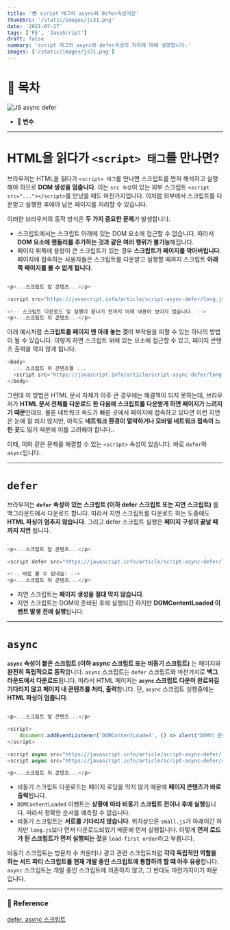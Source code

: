 ```yaml
---
title: '😎 script 태그의 async와 defer속성이란'
thumbSrc: '/static/images/js31.png'
date: '2021-07-27'
tags: ['FE', 'JavaScript']
draft: false
summary: 'script 태그의 async와 defer속성의 차이에 대해 설명합니다.'
images: ['/static/images/js31.png']
---
```


# 📌 목차

![JS async defer](/static/images/js31.png)

- **💪 변수**

---

# HTML을 읽다가 `<script> 태그`를 만나면?

브라우저는 HTML을 읽다가 `<script> 태그`를 만나면 스크립트를 먼저 해석하고 실행해야 하므로 **DOM 생성을 멈춥니다**. 이는 `src 속성`이 있는 외부 스크립트 `<script src="..."></script>`를 만났을 때도 마찬가지입니다. 이처럼 외부에서 스크립트를 다운받고 실행한 후에야 남은 페이지를 처리할 수 있습니다.

이러한 브라우저의 동작 방식은 **두 가지 중요한 문제**가 발생합니다.

- 스크립트에서는 스크립트 아래에 있는 DOM 요소에 접근할 수 없습니다. 따라서 **DOM 요소에 핸들러를 추가하는 것과 같은 여러 행위가 불가능**해집니다.
- 페이지 위쪽에 용량이 큰 스크립트가 있는 경우 **스크립트가 페이지를 막아버립니다**. 페이지에 접속하는 사용자들은 스크립트를 다운받고 실행할 때까지 스크립트 **아래쪽 페이지를 볼 수 없게 됩니다**.

```javascript

<p>...스크립트 앞 콘텐츠...</p>

<script src="https://javascript.info/article/script-async-defer/long.js?speed=1" />

<!-- 스크립트 다운로드 및 실행이 끝나기 전까지 아래 내용이 보이지 않습니다. -->
<p>...스크립트 뒤 콘텐츠...</p>

```

아래 예시처럼 **스크립트를 페이지 맨 아래 놓는 것**이 부작용을 피할 수 있는 하나의 방법이 될 수 있습니다. 이렇게 하면 스크립트 위에 있는 요소에 접근할 수 있고, 페이지 콘텐츠 출력을 막지 않게 됩니다.

```javascript
<body>
  ... 스크립트 위 콘텐츠들 ...
  <script src="https://javascript.info/article/script-async-defer/long.js?speed=1" />
</body>
```

그런데 이 방법은 HTML 문서 자체가 아주 큰 경우에는 해결책이 되지 못하는데, 브라우저가 **HTML 문서 전체를 다운로드 한 다음에 스크립트를 다운받게 하면 페이지가 느려지기 때문**인데요. 물론 네트워크 속도가 빠른 곳에서 페이지에 접속하고 있다면 이런 지연은 눈에 잘 띄지 않지만, 아직도 **네트워크 환경이 열악하거나 모바일 네트워크 접속이 느린 곳**도 많기 때문에 이를 고려해야 합니다..

이때, 이와 같은 문제를 해결할 수 있는 `<script>` 속성이 있습니다. 바로 `defer`와 `async`입니다.

---

# `defer`

브라우저는 **`defer` 속성이 있는 스크립트 (이하 defer 스크립트 또는 지연 스크립트)** 를 백그라운드에서 다운로드 합니다. 따라서 지연 스크립트를 다운로드 하는 도중에도 **HTML 파싱이 멈추지 않습니다**. 그리고 defer 스크립트 실행은 **페이지 구성이 끝날 때까지 지연** 됩니다.

```javascript

<p>...스크립트 앞 콘텐츠...</p>

<script defer src="https://javascript.info/article/script-async-defer/long.js?speed=1" />

<!-- 바로 볼 수 있네요! -->
<p>...스크립트 뒤 콘텐츠...</p>

```

- 지연 스크립트는 **페이지 생성을 절대 막지 않습니다**.
- 지연 스크립트는 DOM이 준비된 후에 실행되긴 하지만 **DOMContentLoaded 이벤트 발생 전에 실행**됩니다.

---

# `async`

**`async` 속성이 붙은 스크립트 (이하 async 스크립트 또는 비동기 스크립트)** 는 페이지와 **완전히 독립적으로 동작**합니다. `async` 스크립트는 `defer` 스크립트와 마찬가지로 **백그라운드에서 다운로드**됩니다. 따라서 HTML 페이지는 **`async` 스크립트 다운이 완료되길 기다리지 않고 페이지 내 콘텐츠를 처리, 출력**합니다. 단, `async` 스크립트 실행중에는 **HTML 파싱이 멈춥니다**.

```javascript

<p>...스크립트 앞 콘텐츠...</p>

<script>
    document.addEventListener('DOMContentLoaded', () => alert("DOM이 준비 되었습니다!"));
</script>

<script async src="https://javascript.info/article/script-async-defer/long.js" />
<script async src="https://javascript.info/article/script-async-defer/small.js" />

<p>...스크립트 뒤 콘텐츠...</p>

```

- 비동기 스크립트 다운로드는 페이지 로딩을 막지 않기 때문에 **페이지 콘텐츠가 바로 출력**됩니다.
- `DOMContentLoaded` 이벤트는 **상황에 따라 비동기 스크립트 전이나 후에 실행**됩니다. 따라서 정확한 순서를 예측할 수 없습니다.
- 비동기 스크립트는 **서로를 기다리지 않습니다**. 위치상으론 `small.js`가 아래이긴 하지만 `long.js`보다 먼저 다운로드되었기 때문에 먼저 실행됩니다. 이렇게 **먼저 로드가 된 스크립트가 먼저 실행되는 것**을 `load-first order`라고 부릅니다.

비동기 스크립트는 방문자 수 카운터나 광고 관련 스크립트처럼 **각각 독립적인 역할을 하는 서드 파티 스크립트를 현재 개발 중인 스크립트에 통합하려 할 때 아주 유용**합니다. `async` 스크립트는 개발 중인 스크립트에 의존하지 않고, 그 반대도 마찬가지이기 때문입니다.

---

### 🔗 Reference

[defer, async 스크립트](https://ko.javascript.info/script-async-defer)
